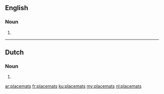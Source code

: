 ==English==

===Noun===
{{head|en|plural}}

# {{plural of|placemat|lang=en}}

----

==Dutch==

===Noun===
{{head|nl}}
# {{nl-noun form of|pl|placemat}}

[[ar:placemats]]
[[fr:placemats]]
[[ku:placemats]]
[[my:placemats]]
[[nl:placemats]]